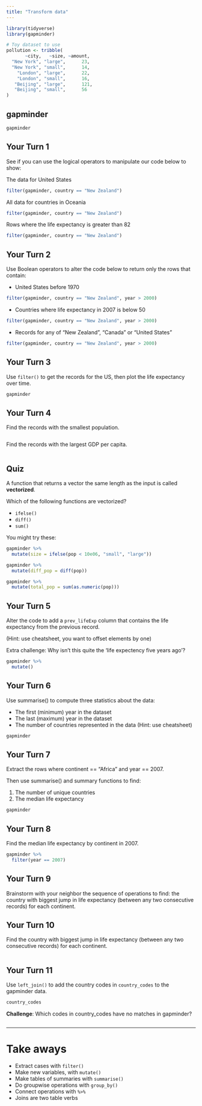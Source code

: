 ```yaml
---
title: "Transform data"
---
```


<!-- 
This file Creative Commons Attribution 4.0 International License. 
See details at https://github.com/hadley/data-science-in-tidyverse 
-->

```r
library(tidyverse)
library(gapminder)

# Toy dataset to use
pollution <- tribble(
       ~city,   ~size, ~amount, 
  "New York", "large",      23,
  "New York", "small",      14,
    "London", "large",      22,
    "London", "small",      16,
   "Beijing", "large",      121,
   "Beijing", "small",      56
)
```

## gapminder

```r
gapminder
```

## Your Turn 1

See if you can use the logical operators to manipulate our code below to show:

The data for United States
```r
filter(gapminder, country == "New Zealand")
```

All data for countries in Oceania
```r
filter(gapminder, country == "New Zealand")
```

Rows where the life expectancy is greater than 82
```r
filter(gapminder, country == "New Zealand")
```


## Your Turn 2

Use Boolean operators to alter the code below to return only the rows that contain:

* United States before 1970

```r
filter(gapminder, country == "New Zealand", year > 2000)
```

*  Countries where life expectancy in 2007 is below 50

```r
filter(gapminder, country == "New Zealand", year > 2000)
```

* Records for any of "New Zealand", "Canada" or "United States"

```r
filter(gapminder, country == "New Zealand", year > 2000)
```

## Your Turn 3

Use `filter()` to get the records for the US, then plot the life expectancy over time.

```r
gapminder
```

## Your Turn 4

Find the records with the smallest population.
```r

```

Find the records with the largest GDP per capita.
```r

```

## Quiz 

A function that returns a vector the same length as the input is called **vectorized**.

Which of the following functions are vectorized?

  * `ifelse()`
  * `diff()`
  * `sum()`

You might try these:
```r
gapminder %>% 
  mutate(size = ifelse(pop < 10e06, "small", "large"))
```

```r
gapminder %>% 
  mutate(diff_pop = diff(pop))
```

```r
gapminder %>% 
  mutate(total_pop = sum(as.numeric(pop)))
```

## Your Turn 5

Alter the code to add a `prev_lifeExp` column that contains the life expectancy from the previous record.

(Hint: use cheatsheet, you want to offset elements by one)

Extra challenge: Why isn't this quite the 'life expectency five years ago'?

```r
gapminder %>%
  mutate()
```

## Your Turn 6

Use summarise() to compute three statistics about the data:

* The first (minimum) year in the dataset
* The last (maximum) year in the dataset
* The number of countries represented in the data (Hint: use cheatsheet)

```r
gapminder 
```

## Your Turn 7

Extract the rows where continent == "Africa" and year == 2007. 

Then use summarise() and summary functions to find:

1. The number of unique countries
2. The median life expectancy

```r
gapminder 
```

## Your Turn 8

Find the median life expectancy by continent in 2007.

```r
gapminder %>%
  filter(year == 2007)
```

## Your Turn 9

Brainstorm with your neighbor the sequence of operations to find:  the country with biggest jump in life expectancy  (between any two consecutive records) for each continent.

## Your Turn 10

Find the country with biggest jump in life expectancy (between any two consecutive records) for each continent.

```r


```

## Your Turn 11

Use `left_join()` to add the country codes in `country_codes` to the gapminder data.

```r
country_codes
```

**Challenge**: Which codes in country_codes have no matches in gapminder?

```r

```


***

# Take aways

* Extract cases with `filter()`  
* Make new variables, with `mutate()`  
* Make tables of summaries with `summarise()`  
* Do groupwise operations with `group_by()`
* Connect operations with `%>%`  
* Joins are two table verbs
